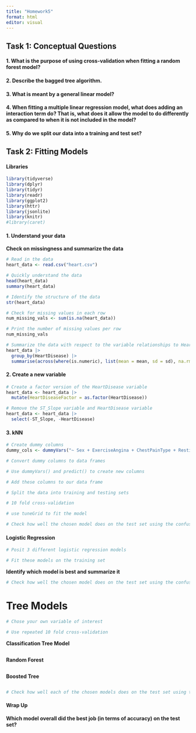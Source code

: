 ```yaml
---
title: "Homework5"
format: html
editor: visual
---
```


## Task 1: Conceptual Questions

#### 1. What is the purpose of using cross-validation when fitting a random forest model?



#### 2. Describe the bagged tree algorithm.



#### 3. What is meant by a general linear model?



#### 4. When fitting a multiple linear regression model, what does adding an interaction term do? That is, what does it allow the model to do differently as compared to when it is not included in the model?



#### 5. Why do we split our data into a training and test set?



## Task 2: Fitting Models

#### Libraries

```r
library(tidyverse)
library(dplyr)
library(tidyr)
library(readr)
library(ggplot2)
library(httr)
library(jsonlite)
library(knitr)
#library(caret)
```


#### 1. Understand your data

**Check on missingness and summarize the data**

```r
# Read in the data
heart_data <- read.csv("heart.csv")
```

```r
# Quickly understand the data
head(heart_data)
summary(heart_data)

# Identify the structure of the data
str(heart_data)
```

```r
# Check for missing values in each row
num_missing_vals <- sum(is.na(heart_data))

# Print the number of missing values per row
num_missing_vals
```

```r
# Summarize the data with respect to the variable relationships to HeartDisease
heart_data |>
  group_by(HeartDisease) |>
  summarise(across(where(is.numeric), list(mean = mean, sd = sd), na.rm = TRUE))
```

#### 2. Create a new variable

```r
# Create a factor version of the HeartDisease variable
heart_data <- heart_data |>
  mutate(HeartDiseaseFactor = as.factor(HeartDisease))
```

```r
# Remove the ST_Slope variable and HeartDisease variable
heart_data <- heart_data |>
  select(-ST_Slope, -HeartDisease)
```

#### 3. kNN

```r
# Create dummy columns
dummy_cols <- dummyVars("~ Sex + ExerciseAngina + ChestPainType + RestingECG", data = heart_data)
```

```r
# Convert dummy columns to data frames
```


```r
# Use dummyVars() and predict() to create new columns
```

```r
# Add these columns to our data frame
```

```r
# Split the data into training and testing sets
```

```r
# 10 fold cross-validation
```


```r
# use tuneGrid to fit the model
```

```r
# Check how well the chosen model does on the test set using the confusionMatrix function
```

#### Logistic Regression

```r
# Posit 3 different logistic regression models
```

```r
# Fit these models on the training set
```

**Identify which model is best and summarize it**

```r
# Check how well the chosen model does on the test set using the confusionMatrix() function
```


# Tree Models

```r
# Chose your own variable of interest
```


```r
# Use repeated 10 fold cross-validation
```

**Classification Tree Model**

```r

```

**Random Forest**

```r

```

**Boosted Tree**

```r

```


```r
# Check how well each of the chosen models does on the test set using the confusionMatrix() function
```

#### Wrap Up

**Which model overall did the best job (in terms of accuracy) on the test set?**
